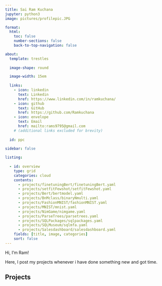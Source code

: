 ```yaml
---
title: Sai Ram Kuchana
jupyter: python3
image: pictures/profilepic.JPG

format:
  html:
    toc: false
    number-sections: false
    back-to-top-navigation: false

about:
  template: trestles
  
  image-shape: round

  image-width: 15em
  
  links:
    - icon: linkedin
      text: Linkedin
      href: https://www.linkedin.com/in/ramkuchana/
    - icon: github
      text: GitHub
      href: https://github.com/Ramkuchana      
    - icon: envelope
      text: Email
      href: mailto:rams9795@gmail.com
    # (additional links excluded for brevity)
  
  id: ppc
    
sidebar: false

listing:
  
  - id: overview
    type: grid
    categories: cloud
    contents:
      - projects/finetuningBert/finetuningBert.yaml
      - projects/setfitFewshot/setfitFewshot.yaml
      - projects/Bert/bertmodel.yaml
      - projects/BnMclass/binaryNmulti.yaml
      - projects/FashionMNIST/fashionMNIST.yaml
      - projects/MNIST/mnist.yaml
      - projects/NimGame/nimgame.yaml
      - projects/ParseTrees/parsetrees.yaml
      - projects/SQLPackages/sqlpackages.yaml
      - projects/SQLMuseum/sqlmfa.yaml
      - projects/Salesdashboard/salesdashboard.yaml
    fields: [title, image, categories]
    sort: false
---
```


::: {#ppc}
Hi, I'm Ram!

Here, I post my projects whenever i have done something new and got time.
:::

## Projects

::: {#overview}
:::
